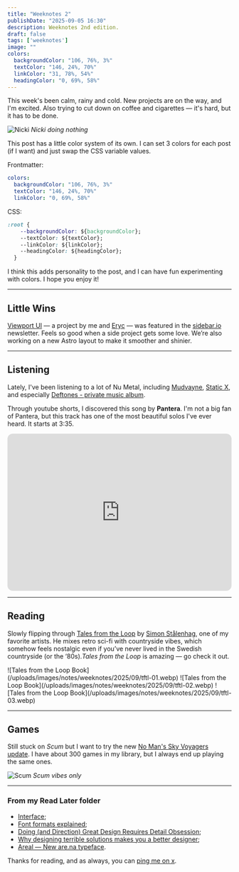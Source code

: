 ```yaml
---
title: "Weeknotes 2"
publishDate: "2025-09-05 16:30"
description: Weeknotes 2nd edition.
draft: false
tags: ['weeknotes']
image: ""
colors:
  backgroundColor: "106, 76%, 3%"
  textColor: "146, 24%, 70%"
  linkColor: "31, 78%, 54%"
  headingColor: "0, 69%, 58%"
---
```


<ImageLightbox client:load />

This week's been calm, rainy and cold. New projects are on the way, and I'm excited.
Also trying to cut down on coffee and cigarettes — it's hard, but it has to be done.

![Nicki](/uploads/images/notes/weeknotes/2025/09/nicki.webp)
*Nicki doing nothing*

This post has a little color system of its own. I can set 3 colors for each post (if I want) and just swap the CSS variable values.

Frontmatter:
```yaml
colors:
  backgroundColor: "106, 76%, 3%"
  textColor: "146, 24%, 70%"
  linkColor: "0, 69%, 58%"

```

CSS:
```css
:root {
    --backgroundColor: ${backgroundColor};
    --textColor: ${textColor};
    --linkColor: ${linkColor};
    --headingColor: ${headingColor};
  }
```

I think this adds personality to the post, and I can have fun experimenting with colors. I hope you enjoy it!

---

## Little Wins
[Viewport UI](https://viewport-ui.design) — a project by me and [Eryc](https://eryc.cc) — was featured in the [sidebar.io](https://sidebar.io/) newsletter. Feels so good when a side project gets some love. We’re also working on a new Astro layout to make it smoother and shinier.

---

## Listening
Lately, I've been listening to a lot of Nu Metal, including [Mudvayne](https://open.spotify.com/track/15TzkwxGNvM3RGib0YkH4T?si=7ebe9000940b4625), [Static X](https://open.spotify.com/track/6JUuxEQ47lJH3qfPf5nlil?si=f5e1e0d373e1441e), and especially [Deftones - private music album](https://open.spotify.com/album/1gmWnG5TeRj91Tdm2lpEvJ?si=mXbCzX7rQXeIflYbcCNRoA).

Through youtube shorts, I discovered this song by **Pantera**. I'm not a big fan of Pantera, but this track has one of the most beautiful solos I've ever heard. It starts at 3:35.

<iframe data-testid="embed-iframe" style="border-radius:12px" src="https://open.spotify.com/embed/track/1L2ZkXbRX00ZiaUDuMMgf7?utm_source=generator" width="100%" height="352" frameBorder="0" allowfullscreen="" allow="autoplay; clipboard-write; encrypted-media; fullscreen; picture-in-picture" loading="lazy"></iframe>

---

## Reading

Slowly flipping through [Tales from the Loop](https://en.wikipedia.org/wiki/Tales_from_the_Loop) by [Simon Stålenhag](https://www.simonstalenhag.se/), one of my favorite artists. He mixes retro sci-fi with countryside vibes, which somehow feels nostalgic even if you’ve never lived in the Swedish countryside (or the ‘80s).*Tales from the Loop* is amazing — go check it out.

<Grid isContainer>
  <Grid sm="12" md="12">
    ![Tales from the Loop Book](/uploads/images/notes/weeknotes/2025/09/tftl-01.webp)
  </Grid>

  <Grid sm="12" md="6">
    ![Tales from the Loop Book](/uploads/images/notes/weeknotes/2025/09/tftl-02.webp)
  </Grid>

  <Grid sm="12" md="6">
    ![Tales from the Loop Book](/uploads/images/notes/weeknotes/2025/09/tftl-03.webp)
  </Grid>
</Grid>

---


## Games
Still stuck on *Scum* but I want to try the new [No Man's Sky Voyagers update](https://www.nomanssky.com/voyagers-update/). I have about 300 games in my library, but I always end up  playing the same ones.

![Scum](/uploads/images/notes/weeknotes/2025/09/scum.webp)
*Scum vibes only*

---

### From my Read Later folder
- [Interface](https://www.doc.cc/syntax/interface);
- [Font formats explained](https://pangrampangram.com/blogs/journal/font-formats-explained);
- [Doing (and Direction) Great Design Requires Detail Obsession](https://www.chrbutler.com/doing-and-directing-great-design-requires-detail-obsession);
- [Why designing terrible solutions makes you a better designer](https://www.chrbutler.com/doing-and-directing-great-design-requires-detail-obsession);
- [Areal — New are.na typeface](https://www.are.na/editorial/introducing-areal-are-nas-new-typeface).

Thanks for reading, and as always, you can [ping me on x](https://x.com/frrrnd).